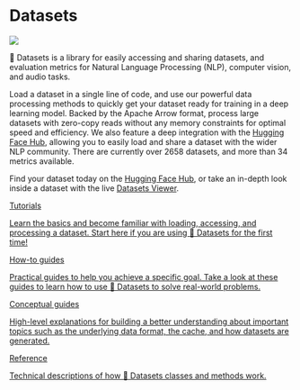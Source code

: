 # Datasets

<div class="flex justify-center">
  <img src="https://huggingface.co/datasets/huggingface/documentation-images/resolve/main/datasets/datasets_logo.png"/>
</div>

🤗 Datasets is a library for easily accessing and sharing datasets, and evaluation metrics for Natural Language Processing (NLP), computer vision, and audio tasks.

Load a dataset in a single line of code, and use our powerful data processing methods to quickly get your dataset ready for training in a deep learning model. Backed by the Apache Arrow format, process large datasets with zero-copy reads without any memory constraints for optimal speed and efficiency. We also feature a deep integration with the [Hugging Face Hub](https://huggingface.co/datasets), allowing you to easily load and share a dataset with the wider NLP community. There are currently over 2658 datasets, and more than 34 metrics available. 

Find your dataset today on the [Hugging Face Hub](https://huggingface.co/datasets), or take an in-depth look inside a dataset with the live [Datasets Viewer](https://huggingface.co/datasets/viewer/).

<div class="w-full flex flex-col md:grid md:grid-cols-2 md:gap-y-4 md:gap-x-5 px-5">
  <a class="!no-underline border dark:border-gray-700 p-2 rounded-lg shadow hover:shadow-lg" href="/docs/datasets/tutorial">
    <div class="w-full text-center bg-blue-500 rounded text-white text-lg">Tutorials</div>
    <p>Learn the basics and become familiar with loading, accessing, and processing a dataset. Start here if you are using 🤗 Datasets for the first time!</p>
  </a>
  <a class="!no-underline border dark:border-gray-700 p-2 rounded-lg shadow hover:shadow-lg" href="/docs/datasets/how_to">
    <div class="w-full text-center bg-blue-500 rounded text-white text-lg">How-to guides</div>
    <p>Practical guides to help you achieve a specific goal. Take a look at these guides to learn how to use 🤗 Datasets to solve real-world problems.</p>
  </a>
  <a class="!no-underline border dark:border-gray-700 p-2 rounded-lg shadow hover:shadow-lg" href="/docs/datasets/about_arrow">
    <div class="w-full text-center bg-blue-500 rounded text-white text-lg">Conceptual guides</div>
    <p>High-level explanations for building a better understanding about important topics such as the underlying data format, the cache, and how datasets are generated.</p>
  </a>
  <a class="!no-underline border dark:border-gray-700 p-2 rounded-lg shadow hover:shadow-lg" href="/docs/datasets/package_reference/main_classes">
    <div class="w-full text-center bg-blue-500 rounded text-white text-lg">Reference</div>
    <p>Technical descriptions of how 🤗 Datasets classes and methods work.</p>
  </a>
</div>
